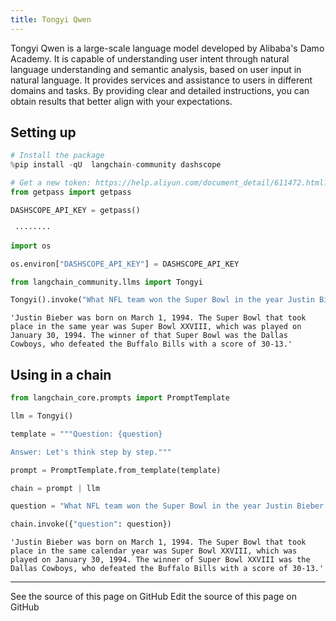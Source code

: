 ```yaml
---
title: Tongyi Qwen
---
```


Tongyi Qwen is a large-scale language model developed by Alibaba's Damo Academy. It is capable of understanding user intent through natural language understanding and semantic analysis, based on user input in natural language. It provides services and assistance to users in different domains and tasks. By providing clear and detailed instructions, you can obtain results that better align with your expectations.

## Setting up

```python
# Install the package
%pip install -qU  langchain-community dashscope
```

```python
# Get a new token: https://help.aliyun.com/document_detail/611472.html?spm=a2c4g.2399481.0.0
from getpass import getpass

DASHSCOPE_API_KEY = getpass()
```

```output
 ········
```

```python
import os

os.environ["DASHSCOPE_API_KEY"] = DASHSCOPE_API_KEY
```

```python
from langchain_community.llms import Tongyi
```

```python
Tongyi().invoke("What NFL team won the Super Bowl in the year Justin Bieber was born?")
```

```output
'Justin Bieber was born on March 1, 1994. The Super Bowl that took place in the same year was Super Bowl XXVIII, which was played on January 30, 1994. The winner of that Super Bowl was the Dallas Cowboys, who defeated the Buffalo Bills with a score of 30-13.'
```

## Using in a chain

```python
from langchain_core.prompts import PromptTemplate
```

```python
llm = Tongyi()
```

```python
template = """Question: {question}

Answer: Let's think step by step."""

prompt = PromptTemplate.from_template(template)
```

```python
chain = prompt | llm
```

```python
question = "What NFL team won the Super Bowl in the year Justin Bieber was born?"

chain.invoke({"question": question})
```

```output
'Justin Bieber was born on March 1, 1994. The Super Bowl that took place in the same calendar year was Super Bowl XXVIII, which was played on January 30, 1994. The winner of Super Bowl XXVIII was the Dallas Cowboys, who defeated the Buffalo Bills with a score of 30-13.'
```

---

<CardGroup cols={2}>
  <Card title="View Source" icon="eye" href="https://github.com/langchain-ai/docs/blob/main/src/oss/python/integrations/llms/tongyi.mdx">
    See the source of this page on GitHub
  </Card>
  <Card title="Edit Source" icon="pen-to-square" href="https://github.com/langchain-ai/docs/edit/main/src/oss/python/integrations/llms/tongyi.mdx">
    Edit the source of this page on GitHub
  </Card>
</CardGroup>
